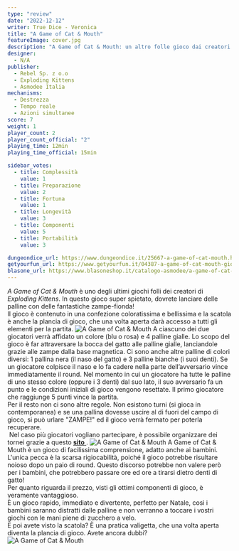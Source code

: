 ```yaml
---
type: "review"
date: "2022-12-12"
writer: True Dice - Veronica
title: "A Game of Cat & Mouth"
featureImage: cover.jpg
description: "A Game of Cat & Mouth: un altro folle gioco dai creatori di Exploding Kittens!"
designer:
  - N/A
publisher:
  - Rebel Sp. z o.o
  - Exploding Kittens
  - Asmodee Italia
mechanisms:
  - Destrezza
  - Tempo reale
  - Azioni simultanee
score: 7
weight: 1
player_count: 2
player_count_official: "2"
playing_time: 12min
playing_time_official: 15min

sidebar_votes:
  - title: Complessità
    value: 1
  - title: Preparazione
    value: 2
  - title: Fortuna
    value: 1
  - title: Longevità
    value: 3
  - title: Componenti
    value: 5
  - title: Portabilità
    value: 3

dungeondice_url: https://www.dungeondice.it/25667-a-game-of-cat-mouth.html
getyourfun_url: https://www.getyourfun.it/04387-a-game-of-cat-mouth-giochi-per-bambini.html
blasone_url: https://www.blasoneshop.it/catalogo-asmodee/a-game-of-cat-mouth-72-1183
---
```


<Setting>
  <em>A Game of Cat &amp; Mouth</em> è uno degli ultimi giochi folli dei
  creatori di <em>Exploding Kittens</em>. In questo gioco super spietato,
  dovrete lanciare delle palline con delle fantastiche zampe-fionda!
  <br />
  Il gioco è contenuto in una confezione coloratissima e bellissima e la scatola
  è anche la plancia di gioco, che una volta aperta darà accesso a tutti gli
  elementi per la partita.
</Setting>

<img src="./game1.jpg" alt="A Game of Cat & Mouth" />

<Rules>
  A ciascuno dei due giocatori verrà affidato un colore (blu o rosa) e 4 palline
  gialle. Lo scopo del gioco è far attraversare la bocca del gatto alle palline
  gialle, lanciandole grazie alle zampe dalla base magnetica. Ci sono anche
  altre palline di colori diversi: 1 pallina nera (il naso del gatto) e 3
  palline bianche (i suoi denti). Se un giocatore colpisce il naso e lo fa
  cadere nella parte dell’avversario vince immediatamente il round. Nel momento
  in cui un giocatore ha tutte le palline di uno stesso colore (oppure i 3
  denti) dal suo lato, il suo avversario fa un punto e le condizioni iniziali di
  gioco vengono resettate. Il primo giocatore che raggiunge 5 punti vince la
  partita.
  <br />
  Per il resto non ci sono altre regole. Non esistono turni (si gioca in
  contemporanea) e se una pallina dovesse uscire al di fuori del campo di gioco,
  si può urlare "ZAMPE!" ed il gioco verrà fermato per poterla recuperare.
  <br />
  &nbsp;Nel caso più giocatori vogliano partecipare, è possibile organizzare dei
  tornei grazie a questo
  <a href="https://ek.explodingkittens.com/cat-and-mouth-tournament/?_gl=1%2ai2718q%2a_ga%2aMjU0NDIwMDg0LjE2NDk1NzkwMjI.%2a_ga_9SD541B42K%2aMTY0OTU4MjQxMi4yLjAuMTY0OTU4MjQxMi42MA..&_ga=2.268240846.1328406317.1649579022-254420084.1649579022">
    <strong>sito</strong>
  </a>.
</Rules>

<img src="./game2.jpg" alt="A Game of Cat & Mouth" />

<Feedback>
  A Game of Cat &amp; Mouth è un gioco di facilissima comprensione, adatto anche
  ai bambini.
  <br />
  L'unica pecca è la scarsa rigiocabilità, poiché il gioco potrebbe risultare
  noioso dopo un paio di round. Questo discorso potrebbe non valere però per i
  bambini, che potrebbero passare ore ed ore a tirarsi dietro denti di gatto!
  <br />
  Per quanto riguarda il prezzo, visti gli ottimi componenti di gioco, è
  veramente vantaggioso.
  <br />
  È un gioco rapido, immediato e divertente, perfetto per Natale, così i bambini
  saranno distratti dalle palline e non verranno a toccare i vostri giochi con
  le mani piene di zucchero a velo.
  <br />
  E poi avete visto la scatola? È una pratica valigetta, che una volta aperta
  diventa la plancia di gioco. Avete ancora dubbi?
  <br />
</Feedback>

<img src="./game3.jpg" alt="A Game of Cat & Mouth" />
